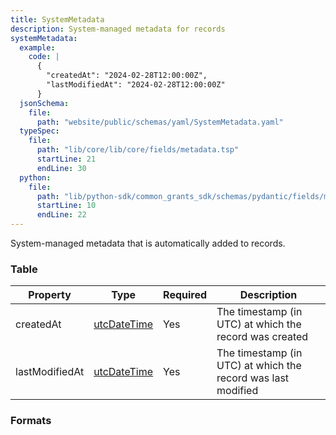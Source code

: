 ```yaml
---
title: SystemMetadata
description: System-managed metadata for records
systemMetadata:
  example:
    code: |
      {
        "createdAt": "2024-02-28T12:00:00Z",
        "lastModifiedAt": "2024-02-28T12:00:00Z"
      }
  jsonSchema:
    file:
      path: "website/public/schemas/yaml/SystemMetadata.yaml"
  typeSpec:
    file:
      path: "lib/core/lib/core/fields/metadata.tsp"
      startLine: 21
      endLine: 30
  python:
    file:
      path: "lib/python-sdk/common_grants_sdk/schemas/pydantic/fields/metadata.py"
      startLine: 10
      endLine: 22
---
```



System-managed metadata that is automatically added to records.

### Table

| Property       | Type                                            | Required | Description                                                  |
| -------------- | ----------------------------------------------- | -------- | ------------------------------------------------------------ |
| createdAt      | [utcDateTime](/protocol/types/date#utcdatetime) | Yes      | The timestamp (in UTC) at which the record was created       |
| lastModifiedAt | [utcDateTime](/protocol/types/date#utcdatetime) | Yes      | The timestamp (in UTC) at which the record was last modified |

### Formats

<SchemaFormatTabs
  example={frontmatter.systemMetadata.example}
  jsonSchema={frontmatter.systemMetadata.jsonSchema}
  typeSpec={frontmatter.systemMetadata.typeSpec}
  python={frontmatter.systemMetadata.python}
/>
